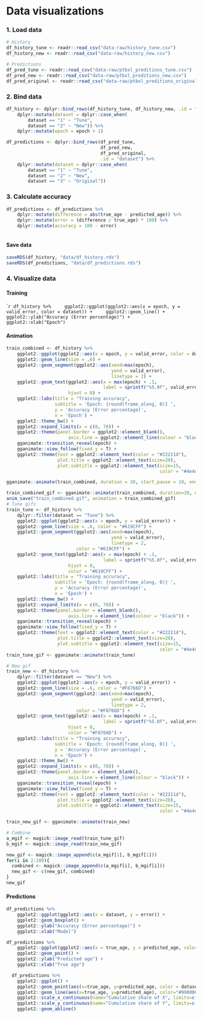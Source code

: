 # Data visualizations 

### 1. Load data

```r
# History
df_history_tune <- readr::read_csv("data-raw/history_tune.csv")
df_history_new <- readr::read_csv("data-raw/history_new.csv")

# Predictions
df_pred_tune <- readr::read_csv("data-raw/ptbxl_preditions_tune.csv")
df_pred_new <- readr::read_csv("data-raw/ptbxl_preditions_new.csv")
df_pred_original <- readr::read_csv("data-raw/ptbxl_preditions_original.csv")
```
### 2. Bind data

```r
df_history <- dplyr::bind_rows(df_history_tune, df_history_new, .id = "dataset") %>%
    dplyr::mutate(dataset = dplyr::case_when(
        dataset == "1" ~ "Tune",
        dataset == "2" ~ "New")) %>%
    dplyr::mutate(epoch = epoch + 1)

df_predictions <- dplyr::bind_rows(df_pred_tune, 
                                   df_pred_new,
                                   df_pred_original,
                                   .id = "dataset") %>%
    dplyr::mutate(dataset = dplyr::case_when(
        dataset == "1" ~ "Tune",
        dataset == "2" ~ "New",
        dataset == "3" ~ "Original"))


```
### 3. Calculate accuracy

```r
df_predictions <- df_predictions %>%
    dplyr::mutate(difference = abs(true_age - predicted_age)) %>%
    dplyr::mutate(error = (difference / true_age) * 100) %>%
    dplyr::mutate(accuracy = 100 - error)



```
#### Save data
```r
saveRDS(df_history, "data/df_history.rds")
saveRDS(df_predictions, "data/df_predictions.rds")
```


### 4. Visualize data

#### Training

````r
df_history %>%
    ggplot2::ggplot(ggplot2::aes(x = epoch, y = valid_error, color = dataset)) +
    ggplot2::geom_line() +
    ggplot2::ylab("Accuracy (Error percentage)") +
    ggplot2::xlab("Epoch")
```

#### Animation

```r
train_combined <- df_history %>%
    ggplot2::ggplot(ggplot2::aes(x = epoch, y = valid_error, color = dataset)) +
    ggplot2::geom_line(size = .6) +
    ggplot2::geom_segment(ggplot2::aes(xend=max(epoch), 
                                       yend = valid_error),
                                       linetype = 2) +
    ggplot2::geom_text(ggplot2::aes(x = max(epoch) + .1, 
                                    label = sprintf("%5.0f", valid_error)),
                       hjust = 0) +
    ggplot2::labs(title = "Training accuracy",
                  subtitle = 'Epoch: {round(frame_along, 0)} ', 
                  y = 'Accuracy (Error percentage)', 
                  x = 'Epoch') +
    ggplot2::theme_bw() +
    ggplot2::expand_limits(x = c(0, 70)) +
    ggplot2::theme(panel.border = ggplot2::element_blank(),
                       axis.line = ggplot2::element_line(colour = "black")) +
    gganimate::transition_reveal(epoch) +
    gganimate::view_follow(fixed_y = T) +
    ggplot2::theme(text = ggplot2::element_text(color = "#22211d"),
                   plot.title = ggplot2::element_text(size=20),
                   plot.subtitle = ggplot2::element_text(size=15, 
                                                         color = "#4e4d47"))

gganimate::animate(train_combined, duration = 30, start_pause = 10, end_pause = 60)

train_combined_gif <- gganimate::animate(train_combined, duration=30, end_pause = 60)
anim_save("train_combined.gif", animation = train_combined_gif)
# Tune gifs
train_tune <- df_history %>%
    dplyr::filter(dataset == "Tune") %>%
    ggplot2::ggplot(ggplot2::aes(x = epoch, y = valid_error)) +
    ggplot2::geom_line(size = .6, color = "#619CFF") +
    ggplot2::geom_segment(ggplot2::aes(xend=max(epoch), 
                                       yend = valid_error),
                                       linetype = 2,
                          color = "#619CFF") +
    ggplot2::geom_text(ggplot2::aes(x = max(epoch) + .1, 
                                    label = sprintf("%5.0f", valid_error)),
                       hjust = 0,
                       color = "#619CFF") +
    ggplot2::labs(title = "Training accuracy",
                  subtitle = 'Epoch: {round(frame_along, 0)} ', 
                  y = 'Accuracy (Error percentage)', 
                  x = 'Epoch') +
    ggplot2::theme_bw() +
    ggplot2::expand_limits(x = c(0, 70)) +
    ggplot2::theme(panel.border = element_blank(),
                       axis.line = element_line(colour = "black")) +
    gganimate::transition_reveal(epoch) +
    gganimate::view_follow(fixed_y = T) +
    ggplot2::theme(text = ggplot2::element_text(color = "#22211d"),
                   plot.title = ggplot2::element_text(size=20),
                   plot.subtitle = ggplot2::element_text(size=15, 
                                                         color = "#4e4d47"))
train_tune_gif <- gganimate::animate(train_tune)

# New gif
train_new <- df_history %>%
    dplyr::filter(dataset == "New") %>%
    ggplot2::ggplot(ggplot2::aes(x = epoch, y = valid_error)) +
    ggplot2::geom_line(size = .6, color = "#F8766D") +
    ggplot2::geom_segment(ggplot2::aes(xend=max(epoch), 
                                       yend = valid_error),
                                       linetype = 2,
                          color = "#F8766D") +
    ggplot2::geom_text(ggplot2::aes(x = max(epoch) + .1, 
                                    label = sprintf("%5.0f", valid_error)),
                       hjust = 0,
                       color = "#F8766D") +
    ggplot2::labs(title = "Training accuracy",
                  subtitle = 'Epoch: {round(frame_along, 0)} ', 
                  y = 'Accuracy (Error percentage)', 
                  x = 'Epoch') +
    ggplot2::theme_bw() +
    ggplot2::expand_limits(x = c(0, 70)) +
    ggplot2::theme(panel.border = element_blank(),
                       axis.line = element_line(colour = "black")) +
    gganimate::transition_reveal(epoch) +
    gganimate::view_follow(fixed_y = T) +
    ggplot2::theme(text = ggplot2::element_text(color = "#22211d"),
                   plot.title = ggplot2::element_text(size=20),
                   plot.subtitle = ggplot2::element_text(size=15, 
                                                         color = "#4e4d47"))

train_new_gif <- gganimate::animate(train_new)

# Combine
a_mgif <- magick::image_read(train_tune_gif)
b_mgif <- magick::image_read(train_new_gif)

new_gif <- magick::image_append(c(a_mgif[1], b_mgif[1]))
for(i in 2:100){
  combined <- magick::image_append(c(a_mgif[i], b_mgif[i]))
  new_gif <- c(new_gif, combined)
}
new_gif
```
#### Predictions

```r
df_predictions %>%
    ggplot2::ggplot(ggplot2::aes(x = dataset, y = error)) +
    ggplot2::geom_boxplot() +
    ggplot2::ylab("Accuracy (Error percentage)") +
    ggplot2::xlab("Model")
```


```r

df_predictions %>%
    ggplot2::ggplot(ggplot2::aes(x = true_age, y = predicted_age, color = dataset)) +
    ggplot2::geom_point() +
    ggplot2::ylab("Predicted age") +
    ggplot2::xlab("True age")
```
```r
  df_predictions %>%
    ggplot2::ggplot() +
    ggplot2::geom_point(aes(x=true_age, y=predicted_age, color = dataset)) +
    ggplot2::geom_line(aes(x=true_age, y=predicted_age), color="#990000") +
    ggplot2::scale_x_continuous(name="Cumulative share of X", limits=c(0,100)) + 
    ggplot2::scale_y_continuous(name="Cumulative share of Y", limits=c(0,100)) +
    ggplot2::geom_abline()
```


```r

```

